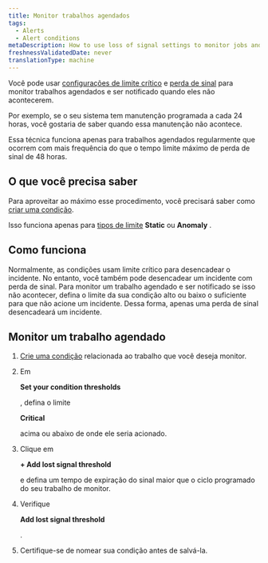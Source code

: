 ```yaml
---
title: Monitor trabalhos agendados
tags:
  - Alerts
  - Alert conditions
metaDescription: How to use loss of signal settings to monitor jobs and be alerted when they don't happen.
freshnessValidatedDate: never
translationType: machine
---
```


Você pode usar [configurações de limite crítico](/docs/alerts-applied-intelligence/new-relic-alerts/advanced-alerts/advanced-techniques/set-thresholds-alert-condition) e [perda de sinal](/docs/alerts-applied-intelligence/new-relic-alerts/alert-conditions/create-nrql-alert-conditions#signal-loss) para monitor trabalhos agendados e ser notificado quando eles não acontecerem.

Por exemplo, se o seu sistema tem manutenção programada a cada 24 horas, você gostaria de saber quando essa manutenção não acontece.

Essa técnica funciona apenas para trabalhos agendados regularmente que ocorrem com mais frequência do que o tempo limite máximo de perda de sinal de 48 horas.

## O que você precisa saber

Para aproveitar ao máximo esse procedimento, você precisará saber como [criar uma condição](/docs/alerts-applied-intelligence/new-relic-alerts/alert-conditions/create-alert-conditions).

Isso funciona apenas para [tipos de limite](/docs/alerts-applied-intelligence/new-relic-alerts/alert-conditions/create-nrql-alert-conditions#threshold-types) <DoNotTranslate>**Static**</DoNotTranslate> ou <DoNotTranslate>**Anomaly**</DoNotTranslate> .

## Como funciona

Normalmente, as condições usam limite crítico para desencadear o incidente. No entanto, você também pode desencadear um incidente com perda de sinal. Para monitor um trabalho agendado e ser notificado se isso não acontecer, defina o limite da sua condição alto ou baixo o suficiente para que não acione um incidente. Dessa forma, apenas uma perda de sinal desencadeará um incidente.

## Monitor um trabalho agendado

1. [Crie uma condição](/docs/alerts-applied-intelligence/new-relic-alerts/alert-conditions/create-alert-conditions) relacionada ao trabalho que você deseja monitor.

2. Em

   <DoNotTranslate>**Set your condition thresholds**</DoNotTranslate>

   , defina o limite

   <DoNotTranslate>**Critical**</DoNotTranslate>

   acima ou abaixo de onde ele seria acionado.

3. Clique em

   <DoNotTranslate>**+ Add lost signal threshold**</DoNotTranslate>

   e defina um tempo de expiração do sinal maior que o ciclo programado do seu trabalho de monitor.

4. Verifique

   <DoNotTranslate>**Add lost signal threshold**</DoNotTranslate>

   .

5. Certifique-se de nomear sua condição antes de salvá-la.